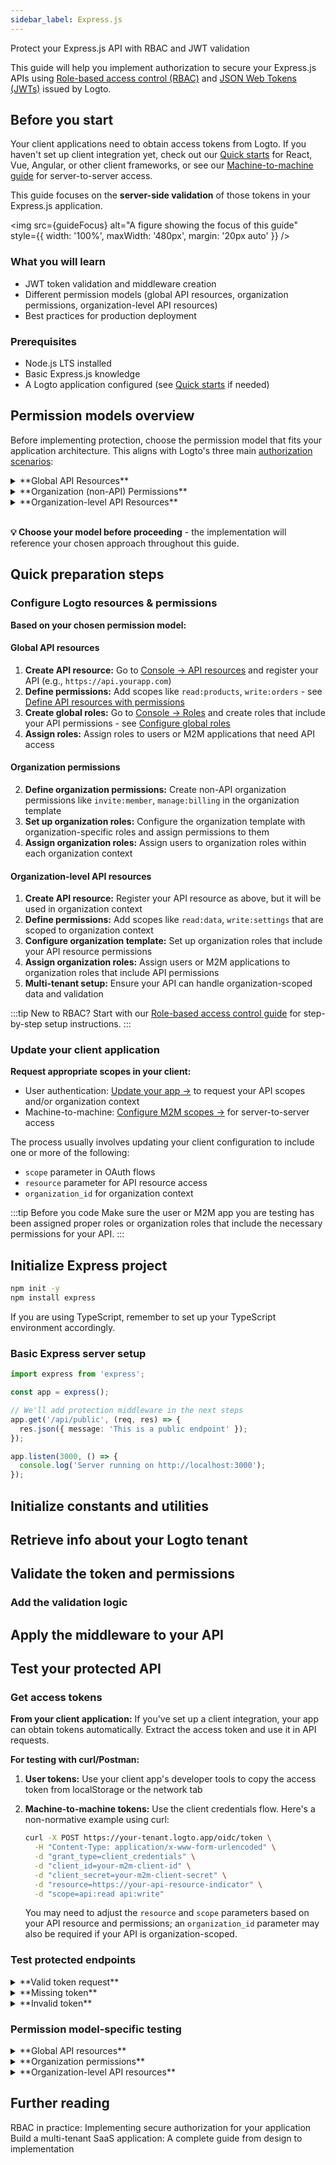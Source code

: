 ```yaml
---
sidebar_label: Express.js
---
```




Protect your Express.js API with RBAC and JWT validation

This guide will help you implement authorization to secure your Express.js APIs using [Role-based access control (RBAC)](/authorization/role-based-access-control) and [JSON Web Tokens (JWTs)](https://auth.wiki/jwt) issued by Logto.

## Before you start

Your client applications need to obtain access tokens from Logto. If you haven't set up client integration yet, check out our [Quick starts](/quick-starts) for React, Vue, Angular, or other client frameworks, or see our [Machine-to-machine guide](/quick-starts/m2m) for server-to-server access.

This guide focuses on the **server-side validation** of those tokens in your Express.js application.

<img
  src={guideFocus}
  alt="A figure showing the focus of this guide"
  style={{ width: '100%', maxWidth: '480px', margin: '20px auto' }}
/>

### What you will learn

- JWT token validation and middleware creation
- Different permission models (global API resources, organization permissions, organization-level API resources)
- Best practices for production deployment

### Prerequisites

- Node.js LTS installed
- Basic Express.js knowledge
- A Logto application configured (see [Quick starts](/quick-starts) if needed)

## Permission models overview

Before implementing protection, choose the permission model that fits your application architecture. This aligns with Logto's three main [authorization scenarios](/authorization#authorization-scenarios):

<details>
<summary>**Global API Resources**</summary>

<img src={globalApiResources} alt="Global API resources RBAC" style={{ maxWidth: '100%' }} />

- **Use case:** Protect API resources shared across your entire application (not organization-specific)
- **Token type:** Access token with global audience
- **Examples:** Public APIs, core product services, admin endpoints
- **Best for:** SaaS products with APIs used by all customers, microservices without tenant isolation
- **Learn more:** [Protect global API resources](/authorization/global-api-resources)

</details>

<details>
<summary>**Organization (non-API) Permissions**</summary>

<img
  src={organizationPermissions}
  alt="Organization permissions RBAC"
  style={{ maxWidth: '800px', width: '100%' }}
/>

- **Use case:** Control organization-specific actions, UI features, or business logic (not APIs)
- **Token type:** Organization token with organization-specific audience
- **Examples:** Feature gating, dashboard permissions, member invitation controls
- **Best for:** Multi-tenant SaaS with organization-specific features and workflows
- **Learn more:** [Protect organization (non-API) permissions](/authorization/organization-permissions)

</details>

<details>
<summary>**Organization-level API Resources**</summary>

<img
  src={organizationLevelApiResources}
  alt="Organization-level API resources RBAC"
  style={{ width: '100%' }}
/>

- **Use case:** Protect API resources accessible within a specific organization context
- **Token type:** Organization token with API resource audience + organization context
- **Examples:** Multi-tenant APIs, organization-scoped data endpoints, tenant-specific microservices
- **Best for:** Multi-tenant SaaS where API data is organization-scoped
- **Learn more:** [Protect organization-level API resources](/authorization/organization-level-api-resources)

</details>

<br />

**💡 Choose your model before proceeding** - the implementation will reference your chosen approach throughout this guide.

## Quick preparation steps

### Configure Logto resources & permissions

**Based on your chosen permission model:**

#### Global API resources

1. **Create API resource:** Go to [Console → API resources](https://cloud.logto.io/api-resources) and register your API (e.g., `https://api.yourapp.com`)
2. **Define permissions:** Add scopes like `read:products`, `write:orders` - see [Define API resources with permissions](/authorization/role-based-access-control#define-api-resources-with-permissions)
3. **Create global roles:** Go to [Console → Roles](https://cloud.logto.io/roles) and create roles that include your API permissions - see [Configure global roles](/authorization/role-based-access-control#configure-global-roles)
4. **Assign roles:** Assign roles to users or M2M applications that need API access

#### Organization permissions

2. **Define organization permissions:** Create non-API organization permissions like `invite:member`, `manage:billing` in the organization template
1. **Set up organization roles:** Configure the organization template with organization-specific roles and assign permissions to them
1. **Assign organization roles:** Assign users to organization roles within each organization context

#### Organization-level API resources

1. **Create API resource:** Register your API resource as above, but it will be used in organization context
2. **Define permissions:** Add scopes like `read:data`, `write:settings` that are scoped to organization context
3. **Configure organization template:** Set up organization roles that include your API resource permissions
4. **Assign organization roles:** Assign users or M2M applications to organization roles that include API permissions
5. **Multi-tenant setup:** Ensure your API can handle organization-scoped data and validation

:::tip New to RBAC?
Start with our [Role-based access control guide](/authorization/role-based-access-control) for step-by-step setup instructions.
:::

### Update your client application

**Request appropriate scopes in your client:**

- User authentication: [Update your app →](/quick-starts) to request your API scopes and/or organization context
- Machine-to-machine: [Configure M2M scopes →](/quick-starts/m2m) for server-to-server access

The process usually involves updating your client configuration to include one or more of the following:

- `scope` parameter in OAuth flows
- `resource` parameter for API resource access
- `organization_id` for organization context

:::tip Before you code
Make sure the user or M2M app you are testing has been assigned proper roles or organization roles that include the necessary permissions for your API.
:::

## Initialize Express project

```bash
npm init -y
npm install express
```

If you are using TypeScript, remember to set up your TypeScript environment accordingly.

### Basic Express server setup

```ts title="server.ts"
import express from 'express';

const app = express();

// We'll add protection middleware in the next steps
app.get('/api/public', (req, res) => {
  res.json({ message: 'This is a public endpoint' });
});

app.listen(3000, () => {
  console.log('Server running on http://localhost:3000');
});
```

## Initialize constants and utilities

<InitConstsAndUtils />

<NodeInit />

## Retrieve info about your Logto tenant

<RetrieveInfoAboutLogtoTenant />

## Validate the token and permissions

<ValidateTokenAndPermissions />

### Add the validation logic

<NodeAddValidationLogic framework="express" />

## Apply the middleware to your API

<ExpressApplyMiddleware />

## Test your protected API

### Get access tokens

**From your client application:**
If you've set up a client integration, your app can obtain tokens automatically. Extract the access token and use it in API requests.

**For testing with curl/Postman:**

1. **User tokens:** Use your client app's developer tools to copy the access token from localStorage or the network tab
2. **Machine-to-machine tokens:** Use the client credentials flow. Here's a non-normative example using curl:

   ```bash
   curl -X POST https://your-tenant.logto.app/oidc/token \
     -H "Content-Type: application/x-www-form-urlencoded" \
     -d "grant_type=client_credentials" \
     -d "client_id=your-m2m-client-id" \
     -d "client_secret=your-m2m-client-secret" \
     -d "resource=https://your-api-resource-indicator" \
     -d "scope=api:read api:write"
   ```

   You may need to adjust the `resource` and `scope` parameters based on your API resource and permissions; an `organization_id` parameter may also be required if your API is organization-scoped.

### Test protected endpoints

<details>
<summary>**Valid token request**</summary>

```bash
curl -H "Authorization: Bearer eyJhbGciOiJSUzI1NiIsInR5cCI6IkpXVCJ9..." \
  http://localhost:3000/api/protected
```

**Expected response:**

```json
{
  "auth": {
    "sub": "user123",
    "clientId": "app456",
    "organizationId": "org789",
    "scopes": ["api:read", "api:write"],
    "audience": ["https://your-api-resource-indicator"]
  }
}
```

</details>

<details>
<summary>**Missing token**</summary>

```bash
curl http://localhost:3000/api/protected
```

**Expected response (401):**

```json
{
  "error": "Authorization header is missing"
}
```

</details>

<details>
<summary>**Invalid token**</summary>

```bash
curl -H "Authorization: Bearer invalid-token" \
  http://localhost:3000/api/protected
```

**Expected response (401):**

```json
{
  "error": "Invalid token"
}
```

</details>

### Permission model-specific testing

<details>
<summary>**Global API resources**</summary>

Test scenarios for APIs protected with global scopes:

- **Valid scopes:** Test with tokens that include your required API scopes (e.g., `api:read`, `api:write`)
- **Missing scopes:** Expect **403 Forbidden** when token lacks required scopes
- **Audience validation:** Verify tokens work only with correct resource indicator
- **Wrong audience:** Expect **401 Unauthorized** when token has different resource audience

```bash
# Token with missing scopes - expect 403
curl -H "Authorization: Bearer token-without-required-scopes" \
  http://localhost:3000/api/protected
```

</details>

<details>
<summary>**Organization permissions**</summary>

Test scenarios for organization-specific access control:

- **Valid organization token:** Test with tokens that include correct organization context
- **Missing organization:** Expect **401 Unauthorized** when token lacks organization context
- **Wrong organization:** Expect **403 Forbidden** when user doesn't have permissions in the specified organization
- **Organization role validation:** Verify organization-specific role assignments work correctly

```bash
# Token for wrong organization - expect 403
curl -H "Authorization: Bearer token-for-different-organization" \
  http://localhost:3000/api/protected
```

</details>

<details>
<summary>**Organization-level API resources**</summary>

Test scenarios combining API resource validation with organization context:

- **Valid organization + API scopes:** Test with tokens that have both organization context and required API scopes
- **Missing API scopes:** Expect **403 Forbidden** when organization token lacks required API permissions
- **Wrong organization:** Expect **403 Forbidden** when accessing API with token from different organization
- **API audience validation:** Verify both API resource audience and organization context are validated
- **Cross-organization access:** Ensure users cannot access API resources from other organizations

```bash
# Organization token without API scopes - expect 403
curl -H "Authorization: Bearer org-token-without-api-scopes" \
  http://localhost:3000/api/protected
```

</details>

## Further reading

<Url href="/use-cases/authorization/rbac-in-practice">
  RBAC in practice: Implementing secure authorization for your application
</Url>
<Url href="/use-cases/multi-tenancy/build-multi-tenant-saas-application">
  Build a multi-tenant SaaS application: A complete guide from design to implementation
</Url>
